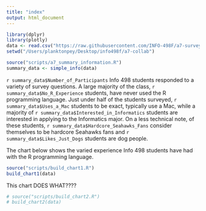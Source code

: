 ```yaml
---
title: "index"
output: html_document
---
```

```r
library(dplyr)
library(plotly)
data <- read.csv("https://raw.githubusercontent.com/INFO-498F/a7-survey-data/master/intro_survey_data.csv")
setwd("/Users/planktonpey/Desktop/info498f/a7-collab")

source("scripts/a7_summary_information.R")
summary_data <- simple_info(data)
```

`r summary_data$Number_of_Participants` Info 498 students responded to a variety of survey questions. A large majority of the class, `r summary_data$No_R_Experience` students, have never used the R programming language. Just under half of the students surveyed, `r summary_data$Uses_a_Mac` students to be exact, typically use a Mac, while a majority of `r summary_data$Interested_in_Informatics` students are interested in applying to the Informatics major. On a less technical note, of these students, `r summary_data$Hardcore_Seahawks_Fans` consider themselves to be hardcore Seahawks fans and `r summary_data$Likes_Just_Dogs` students are dog people. 

The chart below shows the varied experience Info 498 students have had with the R programming language.

```r
source("scripts/build_chart1.R")
build_chart1(data)
```

This chart DOES WHAT????

```r
# source("scripts/build_chart2.R")
# build_chart2(data)
```
